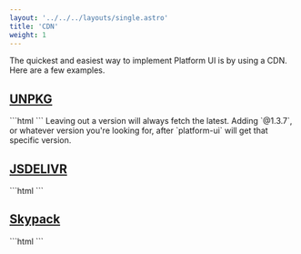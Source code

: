 ```yaml
---
layout: '../../../layouts/single.astro'
title: 'CDN'
weight: 1
---
```


The quickest and easiest way to implement Platform UI is by using a CDN. Here are a few examples.

## [UNPKG](#unpkg)

<Codemarkup>
```html
<!-- In the <head> of your site. -->
<link rel="preconnect" href="https://unpkg.com" crossorigin>
<link rel="stylesheet" href="https://unpkg.com/@ritterim/platform-ui/dist/platform-ui.min.css" crossorigin>
<!-- Directly before the closing </body> tag of your site. -->
<script src="https://unpkg.com/@ritterim/platform-ui/dist/js/platform-ui.min.js" crossorigin defer></script>
```
</Codemarkup>

<Callout header="Pro Tip">
Leaving out a version will always fetch the latest. Adding `@1.3.7`, or whatever version you're looking for, after `platform-ui` will get that specific version. 
</Callout >

## [JSDELIVR](#jsdelivr)

<Codemarkup>
```html
<!-- In the <head> of your site. -->
<link rel="dns-prefetch" href="https://cdn.jsdelivr.net" crossorigin>
<link rel="stylesheet" href="https://cdn.jsdelivr.net/npm/@ritterim/platform-ui/dist/platform-ui.min.css" crossorigin>
<!-- Directly before the closing </body> tag of your site. -->
<script src="cdn.jsdelivr.net/npm/@ritterim/platform-ui/dist/js/platform-ui.min.js" crossorigin defer></script>
```
</Codemarkup>

## [Skypack](#skypack)

<Codemarkup>
```html
<!-- In the <head> of your site. -->
<link rel="dns-prefetch" href="https://cdn.skypack.dev" crossorigin>
<link rel="stylesheet" href="https://cdn.skypack.dev/@ritterim/platform-ui/dist/platform-ui.min.css" crossorigin>
<!-- Directly before the closing </body> tag of your site. -->
<script src="https://https:/cdn.skypack.dev/@ritterim/platform-ui/dist/js/platform-ui.min.js" crossorigin defer></script>
```
</Codemarkup>
